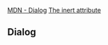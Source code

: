 
<Meta title="Dialogs" />

[MDN - Dialog](https://developer.mozilla.org/en-US/docs/Web/HTML/Reference/Elements/dialog)
[The inert attribute](https://web.dev/articles/inert)

## Dialog

<Canvas of={DialogStories.Default} />
